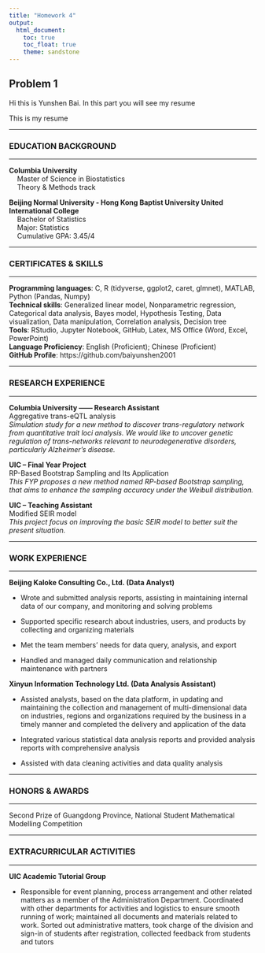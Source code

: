 ```yaml
---
title: "Homework 4"
output: 
  html_document:
    toc: true
    toc_float: true
    theme: sandstone
---
```

## Problem 1
Hi this is Yunshen Bai. In this part you will see my resume


This is my resume

---

### EDUCATION BACKGROUND

---

**Columbia University **                                                         	                                                                 
$\quad$Master of Science in Biostatistics  
$\quad$Theory & Methods track

**Beijing Normal University - Hong Kong Baptist University United International College**  	
$\quad$Bachelor of Statistics      
$\quad$Major: Statistics              
$\quad$Cumulative GPA: 3.45/4  

---

### CERTIFICATES & SKILLS

---

**Programming languages**: C, R (tidyverse, ggplot2, caret, glmnet), MATLAB, Python (Pandas, Numpy)   
**Technical skills**: Generalized linear model, Nonparametric regression, Categorical data analysis, Bayes model, Hypothesis Testing, Data visualization, Data manipulation, Correlation analysis, Decision tree  
**Tools**: RStudio, Jupyter Notebook, GitHub, Latex, MS Office (Word, Excel, PowerPoint)   
**Language Proficiency**: English (Proficient); Chinese (Proficient)  
**GitHub Profile**: https://github.com/baiyunshen2001

---

### RESEARCH EXPERIENCE

---

**Columbia University —— Research Assistant**  
Aggregative trans-eQTL analysis   
*Simulation study for a new method to discover trans-regulatory network from quantitative trait loci analysis. We would like to uncover genetic regulation of trans-networks relevant to neurodegenerative disorders, particularly Alzheimer's disease.*  
   
   
**UIC -- Final Year Project**  
RP-Based Bootstrap Sampling and Its Application  
*This FYP proposes a new method named RP-based Bootstrap sampling, that aims to enhance the sampling accuracy under the Weibull distribution.*  
  
**UIC -- Teaching Assistant**  
Modified SEIR model  
*This project focus on improving the basic SEIR model to better suit the present situation.*

---

### WORK EXPERIENCE

---

**Beijing Kaloke Consulting Co., Ltd. (Data Analyst) **

- Wrote and submitted analysis reports, assisting in maintaining internal data of our company, and monitoring and solving problems

-	Supported specific research about industries, users, and products by collecting and organizing materials

-	Met the team members’ needs for data query, analysis, and export

-	Handled and managed daily communication and relationship maintenance with partners  
  
  
  
**Xinyun Information Technology Ltd. (Data Analysis Assistant)  **

-	Assisted analysts, based on the data platform, in updating and maintaining the collection and management of multi-dimensional data on industries, regions and organizations required by the business in a timely manner and completed the delivery and application of the data

-	Integrated various statistical data analysis reports and provided analysis reports with comprehensive analysis

-	Assisted with data cleaning activities and data quality analysis

---

### HONORS & AWARDS

---

Second Prize of Guangdong Province, National Student Mathematical Modelling Competition

---

### EXTRACURRICULAR ACTIVITIES

---

**UIC Academic Tutorial Group**

-	Responsible for event planning, process arrangement and other related matters as a member of the Administration Department. Coordinated with other departments for activities and logistics to ensure smooth running of work; maintained all documents and materials related to work. Sorted out administrative matters, took charge of the division and sign-in of students after registration, collected feedback from students and tutors 


